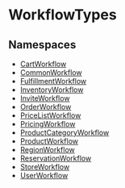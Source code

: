 
# WorkflowTypes

## Namespaces

- [CartWorkflow](../WorkflowTypes/types.WorkflowTypes.CartWorkflow/page.mdx)
- [CommonWorkflow](../WorkflowTypes/types.WorkflowTypes.CommonWorkflow/page.mdx)
- [FulfillmentWorkflow](../WorkflowTypes/types.WorkflowTypes.FulfillmentWorkflow/page.mdx)
- [InventoryWorkflow](../WorkflowTypes/types.WorkflowTypes.InventoryWorkflow/page.mdx)
- [InviteWorkflow](../WorkflowTypes/types.WorkflowTypes.InviteWorkflow/page.mdx)
- [OrderWorkflow](../WorkflowTypes/types.WorkflowTypes.OrderWorkflow/page.mdx)
- [PriceListWorkflow](../WorkflowTypes/types.WorkflowTypes.PriceListWorkflow/page.mdx)
- [PricingWorkflow](../WorkflowTypes/types.WorkflowTypes.PricingWorkflow/page.mdx)
- [ProductCategoryWorkflow](../WorkflowTypes/types.WorkflowTypes.ProductCategoryWorkflow/page.mdx)
- [ProductWorkflow](../WorkflowTypes/types.WorkflowTypes.ProductWorkflow/page.mdx)
- [RegionWorkflow](../WorkflowTypes/types.WorkflowTypes.RegionWorkflow/page.mdx)
- [ReservationWorkflow](../WorkflowTypes/types.WorkflowTypes.ReservationWorkflow/page.mdx)
- [StoreWorkflow](../WorkflowTypes/types.WorkflowTypes.StoreWorkflow/page.mdx)
- [UserWorkflow](../WorkflowTypes/types.WorkflowTypes.UserWorkflow/page.mdx)
